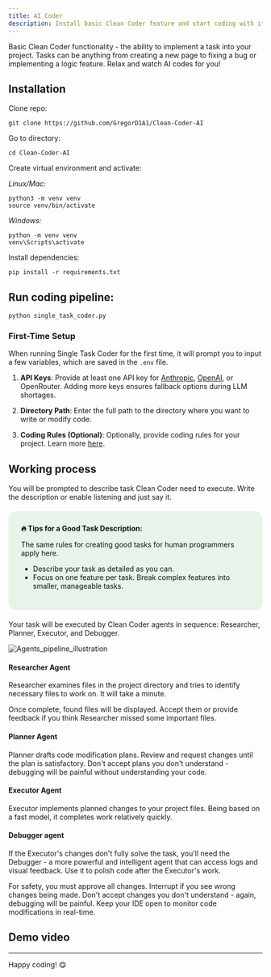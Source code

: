 ```yaml
---
title: AI Coder
description: Install basic Clean Coder feature and start coding with it.
---
```



Basic Clean Coder functionality - the ability to implement a task into your project. Tasks can be anything from creating a new page to fixing a bug or implementing a logic feature. Relax and watch AI codes for you!

## Installation
Clone repo:

```
git clone https://github.com/GregorD1A1/Clean-Coder-AI
```
Go to directory:
```
cd Clean-Coder-AI
```
Create virtual environment and activate:

*Linux/Mac:*
```
python3 -m venv venv
source venv/bin/activate
```
*Windows:*
```
python -m venv venv
venv\Scripts\activate
```
Install dependencies:
```
pip install -r requirements.txt
```

## Run coding pipeline:

```
python single_task_coder.py
```

### First-Time Setup

When running Single Task Coder for the first time, it will prompt you to input a few variables, which are saved in the `.env` file.

1. **API Keys**: Provide at least one API key for [Anthropic](https://www.merge.dev/blog/anthropic-api-key), [OpenAI](https://help.openai.com/en/articles/4936850-where-do-i-find-my-openai-api-key), or OpenRouter. Adding more keys ensures fallback options during LLM shortages.

2. **Directory Path**: Enter the full path to the directory where you want to write or modify code.

3. **Coding Rules (Optional)**: Optionally, provide coding rules for your project. Learn more [here](/features/coderrules).
## Working process

You will be prompted to describe task Clean Coder need to execute. Write the description or enable listening and just say it.

<div style="background-color: #e6f4ea; border-radius: 15px; padding: 25px; margin: 20px 0; color: #111111;">
<strong>🔥 Tips for a Good Task Description:</strong>

The same rules for creating good tasks for human programmers apply here.
<ul>
<li>Describe your task as detailed as you can.</li>
<li>Focus on one feature per task. Break complex features into smaller, manageable tasks.</li>
</ul>
</div>

Your task will be executed by Clean Coder agents in sequence: Researcher, Planner, Executor, and Debugger.


![Agents_pipeline_illustration](../../../assets/Clean_Coder_diagram.png)

#### Researcher Agent

Researcher examines files in the project directory and tries to identify necessary files to work on. It will take a minute.

Once complete, found files will be displayed. Accept them or provide feedback if you think Researcher missed some important files.

#### Planner Agent

Planner drafts code modification plans. Review and request changes until the plan is satisfactory. Don't accept plans you don't understand - debugging will be painful without understanding your code.

#### Executor Agent

Executor implements planned changes to your project files. Being based on a fast model, it completes work relatively quickly.

#### Debugger agent

If the Executor's changes don't fully solve the task, you'll need the Debugger - a more powerful and intelligent agent that can access logs and visual feedback. Use it to polish code after the Executor's work.

For safety, you must approve all changes. Interrupt if you see wrong changes being made. Don't accept changes you don't understand - again, debugging will be painful. Keep your IDE open to monitor code modifications in real-time.

## Demo video

<VideoEmbed videoId="PEPfDQyGE9w" title="Single task coder" />

---
Happy coding! 😋
